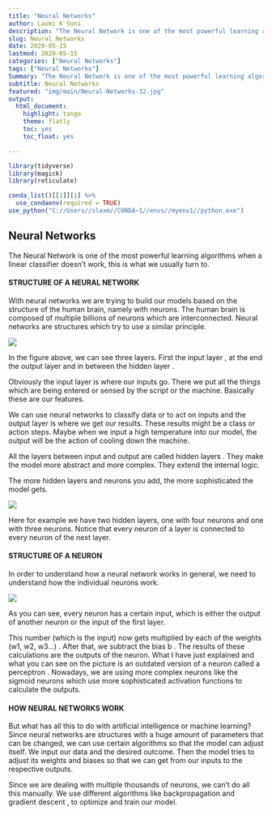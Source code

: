 ```yaml
---
title: "Neural Networks"
author: Laxmi K Soni 
description: "The Neural Network is one of the most powerful learning algorithms."
slug: Neural Networks
date: 2020-05-15
lastmod: 2020-05-15
categories: ["Neural Networks"]
tags: ["Neural Networks"]
Summary: "The Neural Network is one of the most powerful learning algorithms."
subtitle: Neural Networks
featured: "img/main/Neural-Networks-32.jpg"
output:
  html_document:
    highlight: tango
    theme: flatly
    toc: yes
    toc_float: yes

---
```



```r
library(tidyverse)
library(magick)
library(reticulate)

conda_list()[[1]][1] %>% 
  use_condaenv(required = TRUE)
use_python("C://Users//slaxm//CONDA~1//envs//myenv1//python.exe")

```

## Neural Networks

The Neural Network is one of the most powerful learning algorithms when a linear classifier doesn't work, this is what we usually turn to.

#### STRUCTURE OF A NEURAL NETWORK

With neural networks we are trying to build our models based on the structure of the human brain, namely with neurons. The human brain is composed of multiple billions of neurons which are interconnected. Neural networks are structures which try to use a similar principle.

![](/img/main/nnstructure.png)

In the figure above, we can see three layers. First the input layer , at the end the output layer and in between the hidden layer .

Obviously the input layer is where our inputs go. There we put all the things which are being entered or sensed by the script or the machine. Basically these are our features.

We can use neural networks to classify data or to act on inputs and the output layer is where we get our results. These results might be a class or action steps. Maybe when we input a high temperature into our model, the output will be the action of cooling down the machine.

All the layers between input and output are called hidden layers . They make the model more abstract and more complex. They extend the internal logic.

The more hidden layers and neurons you add, the more sophisticated the model gets.

![](/img/main/nnstructure1.png)

Here for example we have two hidden layers, one with four neurons and one with three neurons. Notice that every neuron of a layer is connected to every neuron of the next layer.

#### STRUCTURE OF A NEURON

In order to understand how a neural network works in general, we need to understand how the individual neurons work.


![](/img/main/neuronstructure.png)


As you can see, every neuron has a certain input, which is either the output of another neuron or the input of the first layer.

This number (which is the input) now gets multiplied by each of the weights (w1, w2, w3…) . After that, we subtract the bias b . The results of these calculations are the outputs of the neuron.
What I have just explained and what you can see on the picture is an outdated version of a neuron called a perceptron . Nowadays, we are using more complex neurons like the sigmoid neurons which use more sophisticated activation functions to calculate the outputs.

#### HOW NEURAL NETWORKS WORK

But what has all this to do with artificial intelligence or machine learning? Since neural networks are structures with a huge amount of parameters that can be changed, we can use certain algorithms so that the model can adjust itself. We input our data and the desired outcome. Then the model tries to adjust its weights and biases so that we can get from our inputs to the respective outputs.

Since we are dealing with multiple thousands of neurons, we can’t do all this manually.
We use different algorithms like backpropagation and gradient descent , to optimize and train our model. 

